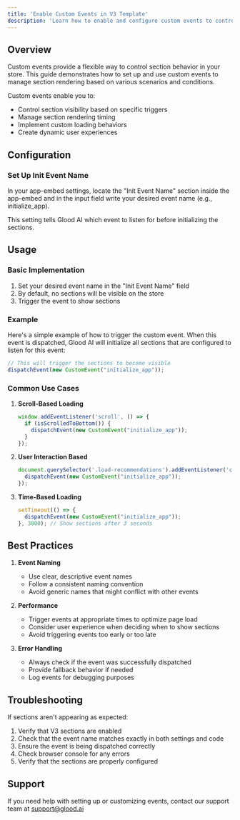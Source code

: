 ```yaml
---
title: 'Enable Custom Events in V3 Template'
description: 'Learn how to enable and configure custom events to control section visibility on your store'
---
```


## Overview

Custom events provide a flexible way to control section behavior in your store. This guide demonstrates how to set up and use custom events to manage section rendering based on various scenarios and conditions.

Custom events enable you to:
- Control section visibility based on specific triggers
- Manage section rendering timing
- Implement custom loading behaviors
- Create dynamic user experiences

## Configuration

### Set Up Init Event Name

In your app-embed settings, locate the "Init Event Name" section inside the app-embed and in the input field write your desired event name (e.g., initialize_app).

This setting tells Glood AI which event to listen for before initializing the sections.

## Usage

### Basic Implementation

1. Set your desired event name in the "Init Event Name" field
2. By default, no sections will be visible on the store
3. Trigger the event to show sections

### Example

Here's a simple example of how to trigger the custom event. When this event is dispatched, Glood AI will initialize all sections that are configured to listen for this event:

```javascript
// This will trigger the sections to become visible
dispatchEvent(new CustomEvent("initialize_app"));
```

### Common Use Cases

1. **Scroll-Based Loading**
   ```javascript
   window.addEventListener('scroll', () => {
     if (isScrolledToBottom()) {
       dispatchEvent(new CustomEvent("initialize_app"));
     }
   });
   ```

2. **User Interaction Based**
   ```javascript
   document.querySelector('.load-recommendations').addEventListener('click', () => {
     dispatchEvent(new CustomEvent("initialize_app"));
   });
   ```

3. **Time-Based Loading**
   ```javascript
   setTimeout(() => {
     dispatchEvent(new CustomEvent("initialize_app"));
   }, 3000); // Show sections after 3 seconds
   ```

## Best Practices

1. **Event Naming**
   - Use clear, descriptive event names
   - Follow a consistent naming convention
   - Avoid generic names that might conflict with other events

2. **Performance**
   - Trigger events at appropriate times to optimize page load
   - Consider user experience when deciding when to show sections
   - Avoid triggering events too early or too late

3. **Error Handling**
   - Always check if the event was successfully dispatched
   - Provide fallback behavior if needed
   - Log events for debugging purposes

## Troubleshooting

If sections aren't appearing as expected:

1. Verify that V3 sections are enabled
2. Check that the event name matches exactly in both settings and code
3. Ensure the event is being dispatched correctly
4. Check browser console for any errors
5. Verify that the sections are properly configured

## Support

If you need help with setting up or customizing events, contact our support team at support@glood.ai 
